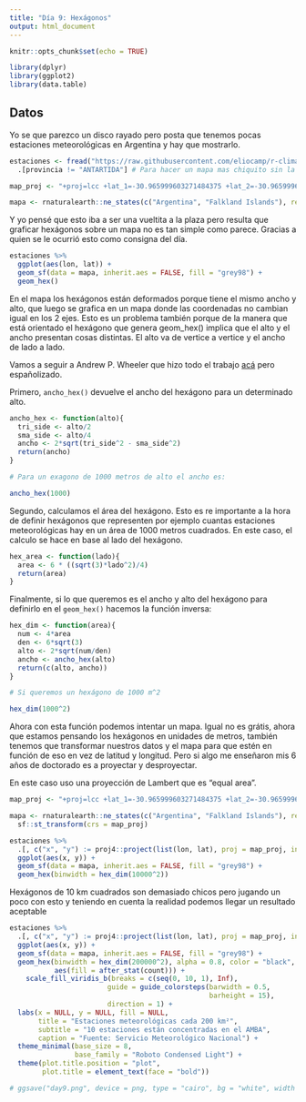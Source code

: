 ```yaml
---
title: "Día 9: Hexágonos"
output: html_document
---
```


```r
knitr::opts_chunk$set(echo = TRUE)

library(dplyr)
library(ggplot2)
library(data.table)
```

## Datos

Yo se que parezco un disco rayado pero posta que tenemos pocas estaciones meteorológicas en Argentina y hay que mostrarlo. 


```r
estaciones <- fread("https://raw.githubusercontent.com/eliocamp/r-clima/fffb3fa596bc73afeeaa2a6296804da436e82fd3/datos/estaciones_smn.csv") %>% 
  .[provincia != "ANTARTIDA"] # Para hacer un mapa mas chiquito sin la Antartida

map_proj <- "+proj=lcc +lat_1=-30.965999603271484375 +lat_2=-30.965999603271484375 +lat_0=-30.96600341796875 +lon_0=-63.5670166015625 +a=6370000 +b=6370000"

mapa <- rnaturalearth::ne_states(c("Argentina", "Falkland Islands"), returnclass = "sf")
```

Y yo pensé que esto iba a ser una vueltita a la plaza pero resulta que graficar hexágonos sobre un mapa no es tan simple como parece. Gracias a quien se le ocurrió esto como consigna del día. 

```r
estaciones %>% 
  ggplot(aes(lon, lat)) +
  geom_sf(data = mapa, inherit.aes = FALSE, fill = "grey98") +
  geom_hex()
```

En el mapa los hexágonos están deformados porque tiene el mismo ancho y alto, que luego se grafica en un mapa donde las coordenadas no cambian igual en los 2 ejes. Esto es un problema también porque de la manera que está orientado el hexágono que genera geom_hex() implica que el alto y el ancho presentan cosas distintas. El alto va de vertice a vertice y el ancho de lado a lado. 

Vamos a seguir a Andrew P. Wheeler que hizo todo el trabajo [acá](https://andrewpwheeler.com/2019/08/07/making-a-hexbin-map-in-ggplot/) pero españolizado.

Primero, `ancho_hex()` devuelve el ancho del hexágono para un determinado alto. 

```r
ancho_hex <- function(alto){
  tri_side <- alto/2
  sma_side <- alto/4
  ancho <- 2*sqrt(tri_side^2 - sma_side^2)
  return(ancho)
}

# Para un exagono de 1000 metros de alto el ancho es:

ancho_hex(1000)
```

Segundo, calculamos el área del hexágono. Esto es re importante a la hora de definir hexágonos que representen por ejemplo cuantas estaciones meteorológicas hay en un área de 1000 metros cuadrados. En este caso, el calculo se hace en base al lado del hexágono.

```r
hex_area <- function(lado){
  area <- 6 * ((sqrt(3)*lado^2)/4)
  return(area)
}
```

Finalmente, si lo que queremos es el ancho y alto del hexágono para definirlo en el `geom_hex()` hacemos la función inversa:

```r
hex_dim <- function(area){
  num <- 4*area
  den <- 6*sqrt(3)
  alto <- 2*sqrt(num/den)
  ancho <- ancho_hex(alto)
  return(c(alto, ancho))
}

# Si queremos un hexágono de 1000 m^2

hex_dim(1000^2)
```

Ahora con esta función podemos intentar un mapa. Igual no es grátis, ahora que estamos pensando los hexágonos en unidades de metros, también tenemos que transformar nuestros datos y el mapa para que estén en función de eso en vez de latitud y longitud. Pero si algo me enseñaron mis 6 años de doctorado es a proyectar y desproyectar. 

En este caso uso una proyección de Lambert que es "equal area".

```r
map_proj <- "+proj=lcc +lat_1=-30.965999603271484375 +lat_2=-30.965999603271484375 +lat_0=-30.96600341796875 +lon_0=-63.5670166015625 +a=6370000 +b=6370000"

mapa <- rnaturalearth::ne_states(c("Argentina", "Falkland Islands"), returnclass = "sf") %>% 
  sf::st_transform(crs = map_proj)

estaciones %>% 
  .[, c("x", "y") := proj4::project(list(lon, lat), proj = map_proj, inverse = FALSE)] %>% 
  ggplot(aes(x, y)) +
  geom_sf(data = mapa, inherit.aes = FALSE, fill = "grey98") +
  geom_hex(binwidth = hex_dim(10000^2))
```

Hexágonos de 10 km cuadrados son demasiado chicos pero jugando un poco con esto y teniendo en cuenta la realidad podemos llegar un resultado aceptable

```r
estaciones %>% 
  .[, c("x", "y") := proj4::project(list(lon, lat), proj = map_proj, inverse = FALSE)] %>% 
  ggplot(aes(x, y)) +
  geom_sf(data = mapa, inherit.aes = FALSE, fill = "grey98") +
  geom_hex(binwidth = hex_dim(200000^2), alpha = 0.8, color = "black", linewidth = 0.1,
           aes(fill = after_stat(count))) +
    scale_fill_viridis_b(breaks = c(seq(0, 10, 1), Inf),
                        guide = guide_colorsteps(barwidth = 0.5,
                                                 barheight = 15),
                        direction = 1) +
  labs(x = NULL, y = NULL, fill = NULL,
       title = "Estaciones meteorológicas cada 200 km²",
       subtitle = "10 estaciones están concentradas en el AMBA",
       caption = "Fuente: Servicio Meteorológico Nacional") +
  theme_minimal(base_size = 8,
                base_family = "Roboto Condensed Light") +
  theme(plot.title.position = "plot",
        plot.title = element_text(face = "bold"))

# ggsave("day9.png", device = png, type = "cairo", bg = "white", width = 10, height = 18, units = "cm", dpi = 150)
```

